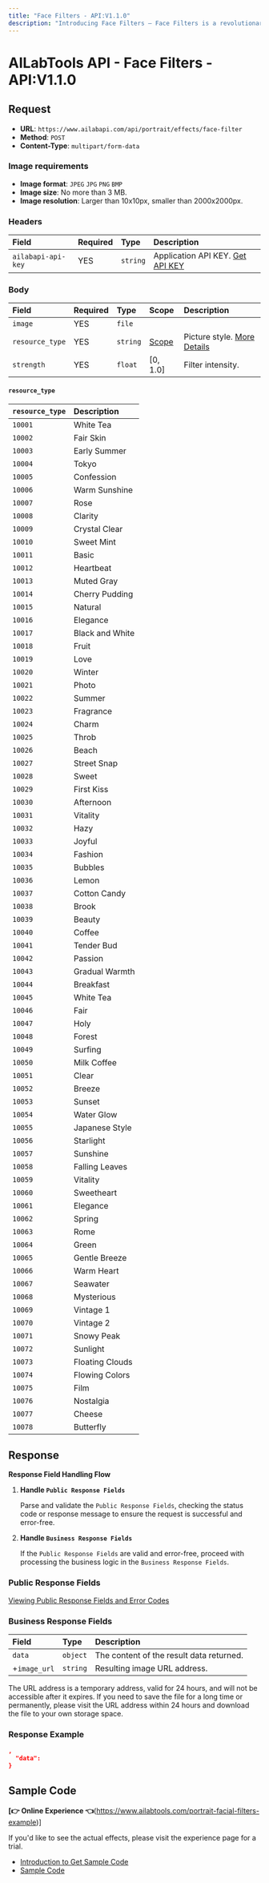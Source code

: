 ```yaml
---
title: "Face Filters - API:V1.1.0"
description: "Introducing Face Filters – Face Filters is a revolutionary image editing tool that leverages AI to automatically transform image styles. Our algorithm empowers you to apply nearly a hundred special effects to your images and fine-tune filter intensity according to your preferences. With Face Filters, effortlessly tailor the overall style of your photos and achieve the perfect look. Give it a try today and uncover the remarkable capabilities of AI-driven editing!"
---
```


# AILabTools API - Face Filters - API:V1.1.0

## Request

- **URL**: `https://www.ailabapi.com/api/portrait/effects/face-filter`
- **Method**: `POST`
- **Content-Type**: `multipart/form-data`

### Image requirements

- **Image format**: `JPEG` `JPG` `PNG` `BMP`
- **Image size**: No more than 3 MB.
- **Image resolution**: Larger than 10x10px, smaller than 2000x2000px.

### Headers

| Field              | Required | Type     | Description                                        |
|:-------------------|:---------|:---------|:---------------------------------------------------|
| `ailabapi-api-key` | YES      | `string` | Application API KEY. [Get API KEY](/docs/get-api-key) |

### Body

| Field           | Required | Type     | Scope                   | Description                                   |
|:----------------|:---------|:---------|:------------------------|:----------------------------------------------|
| `image`         | YES      | `file`   |                         |                                               |
| `resource_type` | YES      | `string` | [Scope](#resource_type) | Picture style. [More Details](#resource_type) |
| `strength`      | YES      | `float`  | [0, 1.0]                | Filter intensity.                             |

#### `resource_type` 

| `resource_type` | Description     |
|:----------------|:----------------|
| `10001`         | White Tea       |
| `10002`         | Fair Skin       |
| `10003`         | Early Summer    |
| `10004`         | Tokyo           |
| `10005`         | Confession      |
| `10006`         | Warm Sunshine   |
| `10007`         | Rose            |
| `10008`         | Clarity         |
| `10009`         | Crystal Clear   |
| `10010`         | Sweet Mint      |
| `10011`         | Basic           |
| `10012`         | Heartbeat       |
| `10013`         | Muted Gray      |
| `10014`         | Cherry Pudding  |
| `10015`         | Natural         |
| `10016`         | Elegance        |
| `10017`         | Black and White |
| `10018`         | Fruit           |
| `10019`         | Love            |
| `10020`         | Winter          |
| `10021`         | Photo           |
| `10022`         | Summer          |
| `10023`         | Fragrance       |
| `10024`         | Charm           |
| `10025`         | Throb           |
| `10026`         | Beach           |
| `10027`         | Street Snap     |
| `10028`         | Sweet           |
| `10029`         | First Kiss      |
| `10030`         | Afternoon       |
| `10031`         | Vitality        |
| `10032`         | Hazy            |
| `10033`         | Joyful          |
| `10034`         | Fashion         |
| `10035`         | Bubbles         |
| `10036`         | Lemon           |
| `10037`         | Cotton Candy    |
| `10038`         | Brook           |
| `10039`         | Beauty          |
| `10040`         | Coffee          |
| `10041`         | Tender Bud      |
| `10042`         | Passion         |
| `10043`         | Gradual Warmth  |
| `10044`         | Breakfast       |
| `10045`         | White Tea       |
| `10046`         | Fair            |
| `10047`         | Holy            |
| `10048`         | Forest          |
| `10049`         | Surfing         |
| `10050`         | Milk Coffee     |
| `10051`         | Clear           |
| `10052`         | Breeze          |
| `10053`         | Sunset          |
| `10054`         | Water Glow      |
| `10055`         | Japanese Style  |
| `10056`         | Starlight       |
| `10057`         | Sunshine        |
| `10058`         | Falling Leaves  |
| `10059`         | Vitality        |
| `10060`         | Sweetheart      |
| `10061`         | Elegance        |
| `10062`         | Spring          |
| `10063`         | Rome            |
| `10064`         | Green           |
| `10065`         | Gentle Breeze   |
| `10066`         | Warm Heart      |
| `10067`         | Seawater        |
| `10068`         | Mysterious      |
| `10069`         | Vintage 1       |
| `10070`         | Vintage 2       |
| `10071`         | Snowy Peak      |
| `10072`         | Sunlight        |
| `10073`         | Floating Clouds |
| `10074`         | Flowing Colors  |
| `10075`         | Film            |
| `10076`         | Nostalgia       |
| `10077`         | Cheese          |
| `10078`         | Butterfly       |

## Response

**Response Field Handling Flow**

1. **Handle `Public Response Fields`**

   Parse and validate the `Public Response Fields`, checking the status code or response message to ensure the request is successful and error-free.

2. **Handle `Business Response Fields`**

   If the `Public Response Fields` are valid and error-free, proceed with processing the business logic in the `Business Response Fields`.

### Public Response Fields

<a href="/docs/response-description" target="_blank">Viewing Public Response Fields and Error Codes</a>

### Business Response Fields

| Field        | Type     | Description                              |
|:-------------|:---------|:-----------------------------------------|
| `data`       | `object` | The content of the result data returned. |
| +`image_url` | `string` | Resulting image URL address.             |

The URL address is a temporary address, valid for 24 hours, and will not be accessible after it expires. If you need to save the file for a long time or permanently, please visit the URL address within 24 hours and download the file to your own storage space.

### Response Example

```json
,
  "data":           
}
```

## Sample Code

**[👉 Online Experience 👈**(https://www.ailabtools.com/portrait-facial-filters-example)]

If you'd like to see the actual effects, please visit the experience page for a trial.

- [Introduction to Get Sample Code](get-sample-code)
- [Sample Code][PostmanURL]

[PostmanURL]: https://documenter.getpostman.com/view/26387069/2s93JxqgHE#8f883bbe-8c32-4a58-ad07-acb6f9dca07d